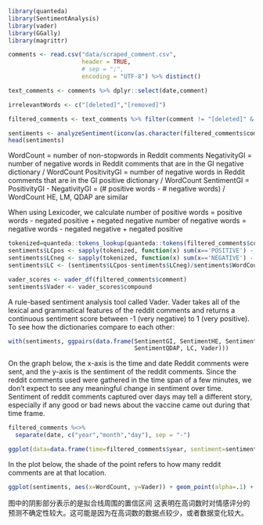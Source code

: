 ```r
library(quanteda)
library(SentimentAnalysis)
library(vader)
library(GGally)
library(magrittr)
```

```r
comments <- read.csv("data/scraped_comment.csv", 
                     header = TRUE, 
                     # sep = ";", 
                     encoding = "UTF-8") %>% distinct()
```


```r
text_comments <- comments %>% dplyr::select(date,comment)
```


```r
irrelevantWords <- c("[deleted]","[removed]")

filtered_comments <- text_comments %>% filter(comment != "[deleted]" & comment != "[removed]")
```

```r
sentiments <- analyzeSentiment(iconv(as.character(filtered_comments$comment), to='UTF-8'))
head(sentiments)
```
WordCount = number of non-stopwords in Reddit comments 
NegativityGI = number of negative words in Reddit comments that are in the GI negative dictionary / WordCount PositivityGI = number of negative words in Reddit comments that are in the GI positive dictionary / WordCount 
SentimentGI = PositivityGI - NegativityGI = (# positive words - # negative words) / WordCount
HE, LM, QDAP are similar

When using Lexicoder, we calculate number of positive words = positive words - negated positive + negated negative number of negative words = negative words - negated negative + negated positive
```r
tokenized=quanteda::tokens_lookup(quanteda::tokens(filtered_comments$comment), dictionary=data_dictionary_LSD2015, exclusive=FALSE)
sentiments$LCpos <- sapply(tokenized, function(x) sum(x=='POSITIVE') - sum(x=='NEG_POSITIVE') + sum(x=='NEG_NEGATIVE'))
sentiments$LCneg <- sapply(tokenized, function(x) sum(x=='NEGATIVE') - sum(x=='NEG_NEGATIVE') + sum(x=='NEG_POSITIVE'))
sentiments$LC <- (sentiments$LCpos-sentiments$LCneg)/sentiments$WordCount
```

```r
vader_scores <- vader_df(filtered_comments$comment)
sentiments$Vader <- vader_scores$compound
```
A rule-based sentiment analysis tool called Vader. Vader takes all of the lexical and grammatical features of the reddit comments and returns a continuous sentiment score between -1 (very negative) to 1 (very positive).
To see how the dictionaries compare to each other:
```r
with(sentiments, ggpairs(data.frame(SentimentGI, SentimentHE, SentimentLM, 
                                    SentimentQDAP, LC, Vader)))
```
On the graph below, the x-axis is the time and date Reddit comments were sent, and the y-axis is the sentiment of the reddit comments. Since the reddit comments used were gathered in the time span of a few minutes, we don’t expect to see any meaningful change in sentiment over time. Sentiment of reddit comments captured over days may tell a different story, especially if any good or bad news about the vaccine came out during that time frame.
```r
filtered_comments %<>%
  separate(date, c("year","month","day"), sep = "-") 
```

```r
ggplot(data=data.frame(time=filtered_comments$year, sentiment=sentiments$Vader), aes(x=time, y=sentiment)) + geom_point(alpha=.1) + geom_smooth() 
```

In the plot below, the shade of the point refers to how many reddit comments are at that location.
```r
ggplot(sentiments, aes(x=WordCount, y=Vader)) + geom_point(alpha=.1) + geom_smooth()
```
图中的阴影部分表示的是拟合线周围的置信区间
这表明在高词数时对情感评分的预测不确定性较大。这可能是因为在高词数的数据点较少，或者数据变化较大。